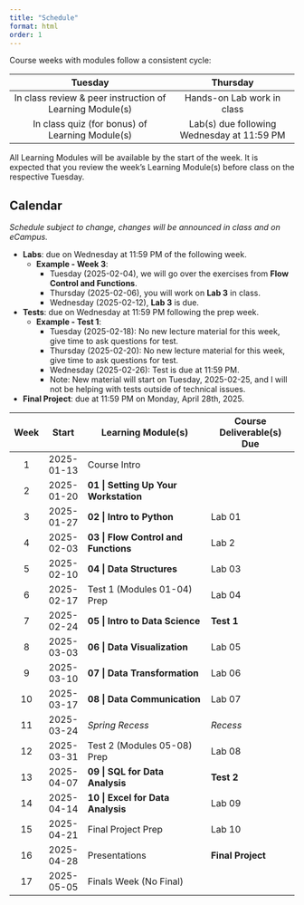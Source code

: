 ```yaml
---
title: "Schedule"
format: html
order: 1
---
```


Course weeks with modules follow a consistent cycle:

| Tuesday                                                  | Thursday                                   |
|:--------------------------------------------------------:|:------------------------------------------:|
| In class review & peer instruction of Learning Module(s) | Hands-on Lab work in class                 |
| In class quiz (for bonus) of Learning Module(s)          | Lab(s) due following Wednesday at 11:59 PM |

::: {.callout-tip}
All Learning Modules will be available by the start of the week. It is expected that you review the week's Learning Module(s) before class on the respective Tuesday.
:::

## Calendar

*Schedule subject to change, changes will be announced in class and on eCampus.*

- **Labs**: due on Wednesday at 11:59 PM of the following week.
  - **Example - Week 3**:
    - Tuesday (2025-02-04), we will go over the exercises from **Flow Control and Functions**.
    - Thursday (2025-02-06), you will work on **Lab 3** in class.
    - Wednesday (2025-02-12), **Lab 3** is due.
- **Tests**: due on Wednesday at 11:59 PM following the prep week.
  - **Example - Test 1**:
    - Tuesday (2025-02-18): No new lecture material for this week, give time to ask questions for test.
    - Thursday (2025-02-20): No new lecture material for this week, give time to ask questions for test.
    - Wednesday (2025-02-26): Test is due at 11:59 PM. 
    - Note: New material will start on Tuesday, 2025-02-25, and I will not be helping with tests outside of technical issues.
- **Final Project**: due at 11:59 PM on Monday, April 28th, 2025.

::: {.column-body-outset}
| Week | Start      | Learning Module(s)                    | Course Deliverable(s) Due |
|:----:|:----------:|---------------------------------------|---------------------------|
| 1    | 2025-01-13 | Course Intro                          |                           |
| 2    | 2025-01-20 | **01 \| Setting Up Your Workstation** |                           |
| 3    | 2025-01-27 | **02 \| Intro to Python**             | Lab 01                    |
| 4    | 2025-02-03 | **03 \| Flow Control and Functions**  | Lab 2                     |
| 5    | 2025-02-10 | **04 \| Data Structures**             | Lab 03                    |
| 6    | 2025-02-17 | Test 1 (Modules 01-04) Prep           | Lab 04                    |
| 7    | 2025-02-24 | **05 \| Intro to Data Science**       | **Test 1**                |
| 8    | 2025-03-03 | **06 \| Data Visualization**          | Lab 05                    |
| 9    | 2025-03-10 | **07 \| Data Transformation**         | Lab 06                    |
| 10   | 2025-03-17 | **08 \| Data Communication**          | Lab 07                    |
| 11   | 2025-03-24 | *Spring Recess*                       | *Recess*                  |
| 12   | 2025-03-31 | Test 2 (Modules 05-08) Prep           | Lab 08                    |
| 13   | 2025-04-07 | **09 \| SQL for Data Analysis**       | **Test 2**                |
| 14   | 2025-04-14 | **10 \| Excel for Data Analysis**     | Lab 09                    |
| 15   | 2025-04-21 | Final Project Prep                    | Lab 10                    |
| 16   | 2025-04-28 | Presentations                         | **Final Project**         |
| 17   | 2025-05-05 | Finals Week (No Final)                |                           |
:::
